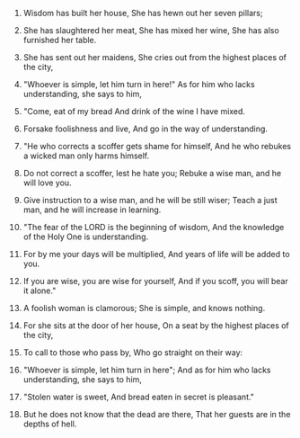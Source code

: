 
1. Wisdom has built her house, She has hewn out her seven pillars;

2. She has slaughtered her meat, She has mixed her wine, She has also furnished her table.

3. She has sent out her maidens, She cries out from the highest places of the city,

4. "Whoever is simple, let him turn in here!" As for him who lacks understanding, she says to him,

5. "Come, eat of my bread And drink of the wine I have mixed.

6. Forsake foolishness and live, And go in the way of understanding.

7. "He who corrects a scoffer gets shame for himself, And he who rebukes a wicked man only harms himself.

8. Do not correct a scoffer, lest he hate you; Rebuke a wise man, and he will love you.

9. Give instruction to a wise man, and he will be still wiser; Teach a just man, and he will increase in learning.

10. "The fear of the LORD is the beginning of wisdom, And the knowledge of the Holy One is understanding.

11. For by me your days will be multiplied, And years of life will be added to you.

12. If you are wise, you are wise for yourself, And if you scoff, you will bear it alone."

13. A foolish woman is clamorous; She is simple, and knows nothing.

14. For she sits at the door of her house, On a seat by the highest places of the city,

15. To call to those who pass by, Who go straight on their way:

16. "Whoever is simple, let him turn in here"; And as for him who lacks understanding, she says to him,

17. "Stolen water is sweet, And bread eaten in secret is pleasant."

18. But he does not know that the dead are there, That her guests are in the depths of hell.


